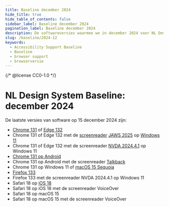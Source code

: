 ```yaml
---
title: Baseline december 2024
hide_title: true
hide_table_of_contents: false
sidebar_label: Baseline december 2024
pagination_label: Baseline december 2024
description: De softwareversies waarmee we in december 2024 voor NL Design System testen voor Baseline support.
slug: /baseline/2024-12
keywords:
  - Accessibility Support Baseline
  - Baseline
  - browser support
  - browserversie
---
```


{/* @license CC0-1.0 */}


# NL Design System Baseline: december 2024

<BaselineIntro />

De laatste versies van software op 15 december 2024 zijn:

- [Chrome 131](https://chromereleases.googleblog.com/2024/12/stable-channel-update-for-desktop_10.html) of [Edge 132](https://learn.microsoft.com/en-us/deployedge/microsoft-edge-relnote-beta-channel#version-1320295711-november-22-2024)
- Chrome 131 of Edge 132 met de [screenreader](/woordenlijst/#screenreader) [JAWS 2025](https://support.freedomscientific.com/Downloads/JAWS/JAWSWhatsNew?version=2025) op [Windows 11](https://www.microsoft.com/en-us/software-download/windows11)
- Chrome 131 of Edge 132 met de screenreader [NVDA 2024.4.1](https://www.nvaccess.org) op Windows 11
- [Chrome 131 op Android](https://chromereleases.googleblog.com/2024/12/chrome-for-android-update.html)
- Chrome 131 op Android met de screenreader [Talkback](https://support.google.com/accessibility/android/answer/6007100?hl%3Den)
- Chrome 131 op Windows 11 of [macOS 15 Sequoia](https://www.apple.com/newsroom/2024/09/macos-sequoia-is-available-today/)
- [Firefox 133](https://www.mozilla.org/en-US/firefox/133.0/releasenotes/)
- Firefox 133 met de screenreader NVDA 2024.4.1 op Windows 11
- Safari 18 op [iOS 18](https://www.apple.com/ios/ios-18/)
- Safari 18 op iOS 18 met de screenreader VoiceOver
- Safari 18 op macOS 15
- Safari 18 op macOS 15 met de screenreader VoiceOver
